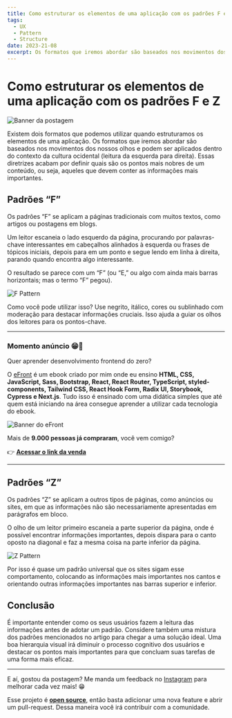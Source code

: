 ```yaml
---
title: Como estruturar os elementos de uma aplicação com os padrões F e Z
tags:
  - UX
  - Pattern
  - Structure
date: 2023-21-08
excerpt: Os formatos que iremos abordar são baseados nos movimentos dos nossos olhos em uma página na web.
---
```


# Como estruturar os elementos de uma aplicação com os padrões F e Z

![Banner da postagem](/como-estruturar-os-elementos-de-uma-aplicacao.png)

Existem dois formatos que podemos utilizar quando estruturamos os elementos de uma aplicação. Os formatos que iremos abordar são baseados nos movimentos dos nossos olhos e podem ser aplicados dentro do contexto da cultura ocidental (leitura da esquerda para direita). Essas diretrizes acabam por definir quais são os pontos mais nobres de um conteúdo, ou seja, aqueles que devem conter as informações mais importantes.

## Padrões “F”

Os padrões “F” se aplicam a páginas tradicionais com muitos textos, como artigos ou postagens em blogs.

Um leitor escaneia o lado esquerdo da página, procurando por palavras-chave interessantes em cabeçalhos alinhados à esquerda ou frases de tópicos iniciais, depois para em um ponto e segue lendo em linha à direita, parando quando encontra algo interessante.

O resultado se parece com um “F” (ou “E,” ou algo com ainda mais barras horizontais; mas o termo “F” pegou).

![F Pattern](/fpattern.jpg)

Como você pode utilizar isso? Use negrito, itálico, cores ou sublinhado com moderação para destacar informações cruciais. Isso ajuda a guiar os olhos dos leitores para os pontos-chave.

---

### Momento anúncio 😁🤘

Quer aprender desenvolvimento frontend do zero?

O [eFront](https://iuricode.com/efront/) é um ebook criado por mim onde eu ensino **HTML, CSS, JavaScript, Sass, Bootstrap, React, React Router, TypeScript, styled-components, Tailwind CSS, React Hook Form, Radix UI, Storybook, Cypress e Next.js**. Tudo isso é ensinado com uma didática simples que até quem está iniciando na área consegue aprender a utilizar cada tecnologia do ebook.

![Banner do eFront](/efront.png)

Mais de **9.000 pessoas já compraram**, você vem comigo?

👉 **[Acessar o link da venda](https://iuricode.com/efront/)**

---

## Padrões “Z”

Os padrões “Z” se aplicam a outros tipos de páginas, como anúncios ou sites, em que as informações não são necessariamente apresentadas em parágrafos em bloco.

O olho de um leitor primeiro escaneia a parte superior da página, onde é possível encontrar informações importantes, depois dispara para o canto oposto na diagonal e faz a mesma coisa na parte inferior da página.

![Z Pattern](/zpattern.jpg)

Por isso é quase um padrão universal que os sites sigam esse comportamento, colocando as informações mais importantes nos cantos e orientando outras informações importantes nas barras superior e inferior.

## Conclusão

É importante entender como os seus usuários fazem a leitura das informações antes de adotar um padrão. Considere também uma mistura dos padrões mencionados no artigo para chegar a uma solução ideal. Uma boa hierarquia visual irá diminuir o processo cognitivo dos usuários e destacar os pontos mais importantes para que concluam suas tarefas de uma forma mais eficaz.

---

E aí, gostou da postagem? Me manda um feedback no [Instagram](https://www.instagram.com/iuricode/) para melhorar cada vez mais! 😁

Esse projeto é **[open source](https://github.com/iuricode/blog)**, então basta adicionar uma nova feature e abrir um pull-request. Dessa maneira você irá contribuir com a comunidade.
